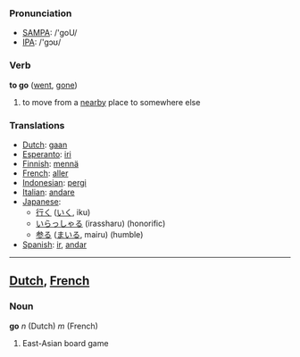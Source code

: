 === Pronunciation ===
*[[w:SAMPA|SAMPA]]: /'goU/
*[[w:IPA|IPA]]: /'gɔʊ/

=== Verb ===

'''to go''' ([[went]], [[gone]])

# to move from a [[nearby]] place to somewhere else

=== Translations ===
*[[Dutch]]: [[gaan]]
*[[Esperanto]]: [[iri]]
*[[Finnish]]: [[mennä]]
*[[French]]: [[aller]]
*[[Indonesian]]: [[pergi]]
*[[Italian]]: [[andare]]
*[[Japanese]]: 
** [[行く]] ([[いく]], iku)
** [[いらっしゃる]] (irassharu) (honorific)
** [[参る]] ([[まいる]], mairu) (humble)
*[[Spanish]]: [[ir]], [[andar]]
----
== [[Dutch]], [[French]] ==
=== Noun ===
'''go''' ''n'' (Dutch) ''m'' (French)
# East-Asian board game